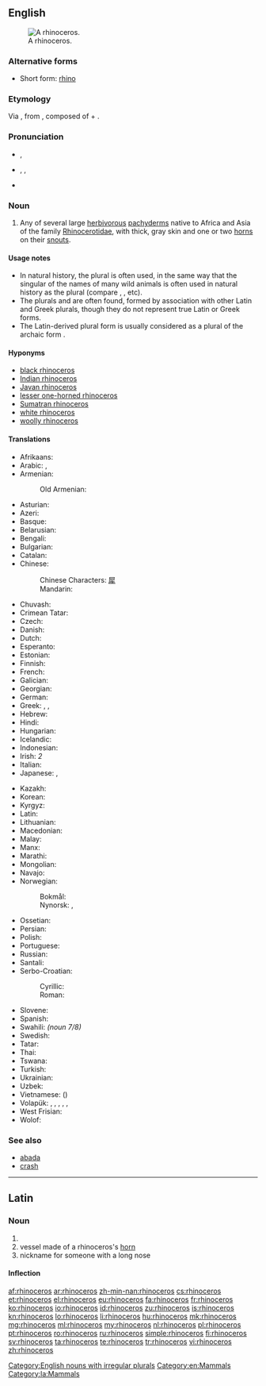 {{also|rhinocéros}}
==English==
{{wikipedia}}
[[Image:Ceratotherium simum kwh.jpg|thumb|A rhinoceros.]]

===Alternative forms===
* Short form: [[rhino]]

===Etymology===
Via {{etyl|la}} {{term|lang=la|rhinoceros}},  from {{etyl|grc}} {{term|ῥινόκερως||sc=polytonic|tr=rhinokerōs|lang=grc}}, composed of {{term|sc=polytonic|ῥίς|tr=rhis||nose}} + {{term|sc=polytonic|κέρας|tr=kéras||horn}}.

===Pronunciation===
* {{a|UK}} {{IPA|/raɪˈnɒsərəs/}}, {{X-SAMPA|/raI"nQs@r@s/}}
* {{a|US}} {{enPR|rī-näsʹə-rəs}}, {{IPA|/raɪˈnɑːsərəs/}}, {{X-SAMPA|/raI"nA:s@r@s/}}
* {{audio|en-us-rhinoceros.ogg|Audio (US)}}

===Noun===
{{en-noun|head=rhinoceros|pl='''rhinoceros''', ''less commonly:'' '''[[rhinoceroses]]''' ''or rare, academic:'' '''[[rhinocerotes]]'''}}

# Any of several large [[herbivorous]] [[pachyderm]]s native to Africa and Asia of the family [[Rhinocerotidae]], with thick, gray skin and one or two [[horn]]s on their [[snout]]s.

====Usage notes====
{{unreferenced}}
* In natural history, the plural {{term|rhinoceros}} is often used, in the same way that the singular of the names of many wild animals is often used in natural history as the plural (compare {{term|gazelle}}, {{term|elephant}}, etc).
* The plurals {{term|rhinoceri}} and {{term|rhinoceroi}} are often found, formed by association with other Latin and Greek plurals, though they do not represent true Latin or Greek forms.
* The Latin-derived plural form {{term|rhinocerotes}} is usually considered as a plural of the archaic form {{term|rhinocerot}}.

====Hyponyms====
* [[black rhinoceros]]
* [[Indian rhinoceros]]
* [[Javan rhinoceros]]
* [[lesser one-horned rhinoceros]]
* [[Sumatran rhinoceros]]
* [[white rhinoceros]]
* [[woolly rhinoceros]]

====Translations====
{{trans-top|herbivorous pachyderm with horn(s)}}
* Afrikaans: {{t+|af|renoster}}
* Arabic: {{t-|ar|وحيد القرن|m|tr=waHiid al-qarn}}, {{t-|ar|كركدن|m|tr=karkáddan}}
* Armenian: {{t-|hy|ռնգեղջյուր|tr=ṙngeġǰyur}}
*: Old Armenian: {{tø|xcl|ռնգեղջիւր|tr=ṙngełǰiwr|sc=Armn}}
* Asturian: {{t-|ast|rinoceronte|m}}
* Azeri: {{t+|az|kərgədan}}
* Basque: {{t+|eu|errinozero}}
* Belarusian: {{t-|be|насарог|m|tr=nasaróh}}
* Bengali: {{t+|bn|গন্ডার|sc=Beng}}
* Bulgarian: {{t+|bg|носорог|m|tr=nosoróg}}
* Catalan: {{t-|ca|rinoceront|m}}
* Chinese:
*: Chinese Characters: [[犀]]
*: Mandarin: {{t-|cmn|犀牛|tr=xīniú|sc=Hani}}
* Chuvash: {{tø|cv|носорог|sc=Cyrl}}
* Crimean Tatar: {{tø|crh|kerkedan}}
* Czech: {{t+|cs|nosorožec|m}}
* Danish: {{t-|da|næsehorn|n}}
* Dutch: {{t+|nl|neushoorn|m}}
* Esperanto: {{t-|eo|rinocero}}
* Estonian: {{t-|et|ninasarvik}}
* Finnish: {{t+|fi|sarvikuono}}
* French: {{t+|fr|rhinocéros|m}}
* Galician: {{t+|gl|rinoceronte|m}}
* Georgian: {{t-|ka|მარტორქა|tr=martork'i|sc=Geor}}
* German: {{t+|de|Nashorn|n}}
* Greek: {{t+|el|ρινόκερος|m|tr=rinókeros}}, {{t+|el|ρινόκερως|m|tr=rinókeros}}, {{t-|el|ριονκερώντος|m|tr=rionkeróntos}}
* Hebrew: {{t+|he|קרנף|m}}
* Hindi: {{t-|hi|गैंडा}}
* Hungarian: {{t+|hu|rinocérosz}}
* Icelandic: {{t+|is|nashyrningur|m}}
* Indonesian: {{t+|id|badak}}
* Irish: {{t-|ga|srónbheannach|m}}''2''
* Italian: {{t+|it|rinoceronte|m}}
* Japanese: {{t+|ja|犀}}, {{t+|ja|サイ|tr=sai}}
{{trans-mid}}
* Kazakh: {{t|kk|мүйізтұмсық|sc=Cyrl}}
* Korean: {{t+|ko|코뿔소|tr=koppulso|sc=Hang}}
* Kyrgyz: {{t-|ky|носорог|sc=Cyrl}}
* Latin: {{t-|la|rhinoceros|m}}
* Lithuanian: {{t-|lt|raganosis|m}}
* Macedonian: {{t-|mk|носорог|m|tr=nósorog}}
* Malay: {{t-|ms|badak sumbu}}
* Manx: {{t-|gv|stroineairkagh|m}}
* Marathi: {{t-|mr|गेंडा|tr=gendaa|sc=Deva}}
* Mongolian: {{t-|mn|хирс|sc=Cyrl}}
* Navajo: {{tø|nv|déélgééd}}
* Norwegian:
*: Bokmål: {{t-|nb|nesehorn|n}}
*: Nynorsk: {{t-|nn|nashorn|n}}, {{t-|nn|nashyrning|m}}
* Ossetian: {{tø|os|сыкъафындз|tr=sykhafyndz}}
* Persian: {{t+|fa|کرگدن|tr=kargadan|sc=fa-Arab}}
* Polish: {{t+|pl|nosorożec|m}}
* Portuguese: {{t+|pt|rinoceronte|m}}
* Russian: {{t+|ru|носорог|m|tr=nosoróg}}
* Santali: {{tø|sat|ᱜᱚᱱᱰ ᱜᱟᱨᱩᱲ|tr=gandd gaarurr|sc=Olck}}
* Serbo-Croatian:
*: Cyrillic: {{t-|sh|носорог|m}}
*: Roman: {{t-|sh|nosorog|m}}
* Slovene: {{t+|sl|nosorog|m}}
* Spanish: {{t+|es|rinoceronte|m}}
* Swahili: {{t+|sw|kifaru}} ''(noun 7/8)''
* Swedish: {{t+|sv|noshörning|c}}
* Tatar: {{t+|tt|мөгезборын|sc=Cyrl}}
* Thai: {{t-|th|แรด}}
* Tswana: {{t-|tn|tshukudu}}
* Turkish: {{t+|tr|gergedan}}
* Ukrainian: {{t-|uk|носоріг|m|tr=nosoríh}}
* Uzbek: {{t-|uz|karkidon}}
* Vietnamese: {{t+|vi|tê giác}} ({{t-|vi|犀角}})
* Volapük: {{qualifier|♂♀}} {{t+|vo|rinoserod}}, {{qualifier|♂}} {{t-|vo|hirinoserod}}, {{qualifier|♀}} {{t-|vo|jirinoserod}}, {{qualifier|♂♀ offspring}} {{t-|vo|rinoserodül}}, {{qualifier|♂ offspring}} {{t-|vo|hirinoserodül}}, {{qualifier|♀ offspring}} {{t-|vo|jirinoserodül}}
* West Frisian: {{t-|fy|noashoarn}}
* Wolof: {{t-|wo|wànga-lànga|alt=wànga-lànga wi}}
{{trans-bottom}}

===See also===
* [[abada]]
* [[crash]]

[[Category:English nouns with irregular plurals]]
[[Category:en:Mammals]]

----

==Latin==

===Noun===
{{la-noun|rhīnocerōs|rhinocerotis|rhīnocerōtis|m|third}}

# {{l|en|rhinoceros}}
# vessel made of a rhinoceros's [[horn]]
# nickname for someone with a long nose

====Inflection====
{{la-decl-3rd|rhinoceros|rhīnocerōs|rhinocerot|rhīnocerōt}}

[[Category:la:Mammals]]

[[af:rhinoceros]]
[[ar:rhinoceros]]
[[zh-min-nan:rhinoceros]]
[[cs:rhinoceros]]
[[et:rhinoceros]]
[[el:rhinoceros]]
[[eu:rhinoceros]]
[[fa:rhinoceros]]
[[fr:rhinoceros]]
[[ko:rhinoceros]]
[[io:rhinoceros]]
[[id:rhinoceros]]
[[zu:rhinoceros]]
[[is:rhinoceros]]
[[kn:rhinoceros]]
[[lo:rhinoceros]]
[[li:rhinoceros]]
[[hu:rhinoceros]]
[[mk:rhinoceros]]
[[mg:rhinoceros]]
[[ml:rhinoceros]]
[[my:rhinoceros]]
[[nl:rhinoceros]]
[[pl:rhinoceros]]
[[pt:rhinoceros]]
[[ro:rhinoceros]]
[[ru:rhinoceros]]
[[simple:rhinoceros]]
[[fi:rhinoceros]]
[[sv:rhinoceros]]
[[ta:rhinoceros]]
[[te:rhinoceros]]
[[tr:rhinoceros]]
[[vi:rhinoceros]]
[[zh:rhinoceros]]
